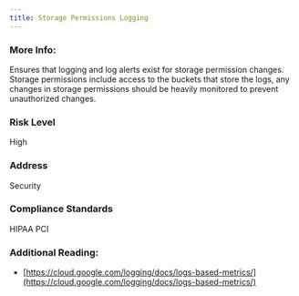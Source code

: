 ```yaml
---
title: Storage Permissions Logging
---
```


### More Info:

Ensures that logging and log alerts exist for storage permission changes. Storage permissions include access to the buckets that store the logs, any changes in storage permissions should be heavily monitored to prevent unauthorized changes.

### Risk Level

High

### Address

Security

### Compliance Standards

HIPAA PCI

### Additional Reading:

- [https://cloud.google.com/logging/docs/logs-based-metrics/](https://cloud.google.com/logging/docs/logs-based-metrics/)
